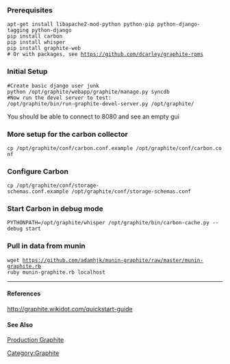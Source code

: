 === Prerequisites ===
 apt-get install libapache2-mod-python python-pip python-django-tagging python-django
 pip install carbon
 pip install whisper
 pip install graphite-web
 # Or with packages, see https://github.com/dcarley/graphite-rpms

=== Initial Setup ===
 #Create basic django user junk
 python /opt/graphite/webapp/graphite/manage.py syncdb
 #Now run the devel server to test:
 /opt/graphite/bin/run-graphite-devel-server.py /opt/graphite/
You should be able to connect to 8080 and see an empty gui

=== More setup for the carbon collector ===
 cp /opt/graphite/conf/carbon.conf.example /opt/graphite/conf/carbon.conf

=== Configure Carbon ===
 cp /opt/graphite/conf/storage-schemas.conf.example /opt/graphite/conf/storage-schemas.conf

=== Start Carbon in debug mode ===
 PYTHONPATH=/opt/graphite/whisper /opt/graphite/bin/carbon-cache.py --debug start

=== Pull in data from munin ===
 wget https://github.com/adamhjk/munin-graphite/raw/master/munin-graphite.rb
 ruby munin-graphite.rb localhost

----
==== References ====
http://graphite.wikidot.com/quickstart-guide

==== See Also ====
[[Production Graphite]]

[[Category:Graphite]]